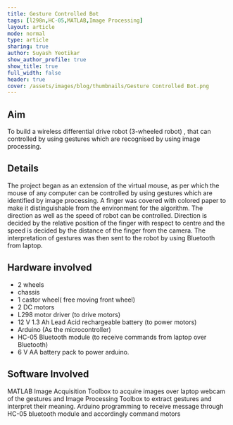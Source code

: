 ```yaml
---
title: Gesture Controlled Bot
tags: [l298n,HC-05,MATLAB,Image Processing]
layout: article
mode: normal
type: article
sharing: true
author: Suyash Yeotikar
show_author_profile: true
show_title: true
full_width: false
header: true
cover: /assets/images/blog/thumbnails/Gesture Controlled Bot.png
---
```


## Aim
To build a wireless differential drive robot (3-wheeled robot) , that can controlled by using gestures which are recognised by using image processing.


## Details
The project began as an extension of the virtual mouse, as per which the mouse of any computer can be controlled by using gestures which are identified by image processing. A finger was covered with colored paper to make it distinguishable from the environment for the algorithm. The direction as well as the speed of robot can be controlled. Direction is decided by the relative position of the finger with respect to centre and the speed is decided by the distance of the finger from the camera. The interpretation of gestures was then sent to the robot by using Bluetooth from laptop.


## Hardware involved
- 2 wheels
- chassis
- 1 castor wheel( free moving front wheel)
- 2 DC motors
- L298 motor driver (to drive motors)
- 12 V 1.3 Ah Lead Acid rechargeable battery (to power motors)
- Arduino (As the microcontroller)
- HC-05 Bluetooth module (to receive commands from laptop over Bluetooth)
- 6 V AA battery pack to power arduino.

## Software Involved
MATLAB Image Acquisition Toolbox to acquire images over laptop webcam of the gestures and Image Processing Toolbox to extract gestures and interpret their meaning. Arduino programming to receive message through HC-05 bluetooth module and accordingly command motors

<EmbedItem url='https://www.youtube.com/embed/cEbqooYJVtI' />
